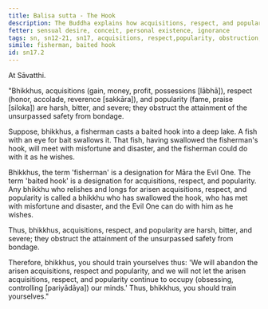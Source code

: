 ```yaml
---
title: Balisa sutta - The Hook
description: The Buddha explains how acquisitions, respect, and popularity are harsh, bitter, and severe, obstructing the attainment of the unsurpassed safety from the bondage using a simile of a fisherman casting a baited hook.
fetter: sensual desire, conceit, personal existence, ignorance
tags: sn, sn12-21, sn17, acquisitions, respect,popularity, obstruction, fisherman, baited hook, Māra
simile: fisherman, baited hook
id: sn17.2
---
```


At Sāvatthi.

"Bhikkhus, acquisitions (gain, money, profit, possessions [lābhā]), respect (honor, accolade, reverence [sakkāra]), and popularity (fame, praise [siloka]) are harsh, bitter, and severe; they obstruct the attainment of the unsurpassed safety from bondage.

Suppose, bhikkhus, a fisherman casts a baited hook into a deep lake. A fish with an eye for bait swallows it. That fish, having swallowed the fisherman's hook, will meet with misfortune and disaster, and the fisherman could do with it as he wishes.

Bhikkhus, the term 'fisherman' is a designation for Māra the Evil One. The term 'baited hook' is a designation for acquisitions, respect, and popularity. Any bhikkhu who relishes and longs for arisen acquisitions, respect, and popularity is called a bhikkhu who has swallowed the hook, who has met with misfortune and disaster, and the Evil One can do with him as he wishes.

Thus, bhikkhus, acquisitions, respect, and popularity are harsh, bitter, and severe; they obstruct the attainment of the unsurpassed safety from bondage.

Therefore, bhikkhus, you should train yourselves thus: 'We will abandon the arisen acquisitions, respect and popularity, and we will not let the arisen acquisitions, respect, and popularity continue to occupy (obsessing, controlling [pariyādāya]) our minds.' Thus, bhikkhus, you should train yourselves."